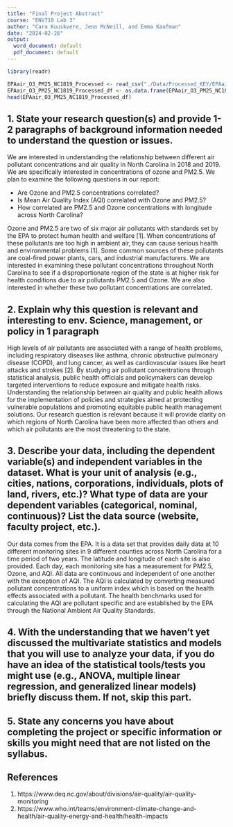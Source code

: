 ```yaml
---
title: "Final Project Abstract"
course: "ENV710 Lab 3"
author: "Cara Kuuskvere, Jenn McNeill, and Emma Kaufman"
date: "2024-02-26"
output:
  word_document: default
  pdf_document: default
---
```

```r
library(readr)
```

```r
EPAair_O3_PM25_NC1819_Processed <- read_csv("./Data/Processed_KEY/EPAair_O3_PM25_NC1819_Processed.csv")
EPAair_O3_PM25_NC1819_Processed_df <- as.data.frame(EPAair_O3_PM25_NC1819_Processed)
head(EPAair_O3_PM25_NC1819_Processed_df)
```


## 1. State your research question(s) and provide 1-2 paragraphs of background information needed to understand the question or issues. 

We are interested in understanding the relationship between different air pollutant concentrations and air quality in North Carolina in 2018 and 2019. We are specifically interested in concentrations of ozone and PM2.5. We plan to examine the following questions in our report:

- Are Ozone and PM2.5 concentrations correlated?
- Is Mean Air Quality Index (AQI) correlated with Ozone and PM2.5?
- How correlated are PM2.5 and Ozone concentrations with longitude across North Carolina? 

Ozone and PM2.5 are two of six major air pollutants with standards set by the EPA to protect human health and welfare [1]. When concentrations of these pollutants are too high in ambient air, they can cause serious health and environmental problems [1]. Some common sources of these pollutants are coal-fired power plants, cars, and industrial manufacturers. We are interested in examining these pollutant concentrations throughout North Carolina to see if a disproportionate region of the state is at higher risk for health conditions due to air pollutants PM2.5 and Ozone. We are also interested in whether these two pollutant concentrations are correlated. 


## 2. Explain why this question is relevant and interesting to env. Science, management, or policy in 1 paragraph

High levels of air pollutants are associated with a range of health problems, including respiratory diseases like asthma, chronic obstructive pulmonary disease (COPD), and lung cancer, as well as cardiovascular issues like heart attacks and strokes [2]. By studying air pollutant concentrations through statistical analysis, public health officials and policymakers can develop targeted interventions to reduce exposure and mitigate health risks. Understanding the relationship between air quality and public health allows for the implementation of policies and strategies aimed at protecting vulnerable populations and promoting equitable public health management solutions. Our research question is relevant because it will provide clarity on which regions of North Carolina have been more affected than others and which air pollutants are the most threatening to the state.

## 3. Describe your data, including the dependent variable(s) and independent variables in the dataset. What is your unit of analysis (e.g., cities, nations, corporations, individuals, plots of land, rivers, etc.)? What type of data are your dependent variables (categorical, nominal, continuous)? List the data source (website, faculty project, etc.).

Our data comes from the EPA. It is a data set that provides daily data at 10 different monitoring sites in 9 different counties across North Carolina for a time period of two years. The latitude and longitude of each site is also provided. Each day, each monitoring site has a measurement for PM2.5, Ozone, and AQI. All data are continuous and independent of one another with the exception of AQI. The AQI is calculated by converting measured pollutant concentrations to a uniform index which is based on the health effects associated with a pollutant. The health benchmarks used for calculating the AQI are pollutant specific and are established by the EPA through the National Ambient Air Quality Standards.

## 4. With the understanding that we haven’t yet discussed the multivariate statistics and models that you will use to analyze your data, if you do have an idea of the statistical tools/tests you might use (e.g., ANOVA, multiple linear regression, and generalized linear models) briefly discuss them. If not, skip this part.

## 5. State any concerns you have about completing the project or specific information or skills you might need that are not listed on the syllabus.

## References
1. https://www.deq.nc.gov/about/divisions/air-quality/air-quality-monitoring
2. https://www.who.int/teams/environment-climate-change-and-health/air-quality-energy-and-health/health-impacts 
